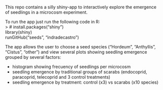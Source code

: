 This repo contains a silly shiny-app to interactively explore the emergence of seedlings in a microcosm experiment.  

To run the app just run the following code in R:  
> \# install.packages("shiny")  
library(shiny)  
runGitHub("seeds", "indradecastro")

The app allows the user to choose a seed species ("Hordeum", "Anthyllis", "Cistus", "other") and view several plots showing seedling emergence grouped by several factors:

- histogram showing frecuency of seedlings per microcosm
- seedling emergence by traditional groups of scarabs (endocoprid, paracoprid, telecoprid and 3 control treatments)
- seedling emergence by treatment: control (x3) vs scarabs (x10 species)
